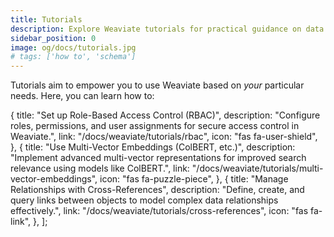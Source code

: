 ```yaml
---
title: Tutorials
description: Explore Weaviate tutorials for practical guidance on data management and queries.
sidebar_position: 0
image: og/docs/tutorials.jpg
# tags: ['how to', 'schema']
---
```



<BasicPrereqs />

Tutorials aim to empower you to use Weaviate based on _your_ particular needs.
Here, you can learn how to:


  {
    title: "Set up Role-Based Access Control (RBAC)",
    description:
      "Configure roles, permissions, and user assignments for secure access control in Weaviate.",
    link: "/docs/weaviate/tutorials/rbac",
    icon: "fas fa-user-shield",
  },
  {
    title: "Use Multi-Vector Embeddings (ColBERT, etc.)",
    description:
      "Implement advanced multi-vector representations for improved search relevance using models like ColBERT.",
    link: "/docs/weaviate/tutorials/multi-vector-embeddings",
    icon: "fas fa-puzzle-piece",
  },
  {
    title: "Manage Relationships with Cross-References",
    description:
      "Define, create, and query links between objects to model complex data relationships effectively.",
    link: "/docs/weaviate/tutorials/cross-references",
    icon: "fas fa-link",
  },
];

<br />
<CardsSection items={advancedFeaturesData} />
<br />
